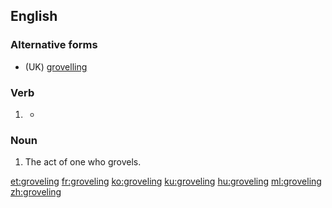 ==English==

===Alternative forms===
* (UK) [[grovelling]]

===Verb===
{{head|en|present participle}}

# {{label|en|US}} {{present participle of|grovel|lang=en|nocat=1}}
#* {{quote-book|year=1697|author={{w|John Dryden}}|title=Georgics|publisher=|by={{w|Virgil}}|page=|section=Book III, lines 13–14|passage=New ways I must attempt, my '''groveling''' name<br />To raise aloft, and wing my flight to fame.}}

===Noun===
{{en-noun}}

# The act of one who grovels.

[[et:groveling]]
[[fr:groveling]]
[[ko:groveling]]
[[ku:groveling]]
[[hu:groveling]]
[[ml:groveling]]
[[zh:groveling]]